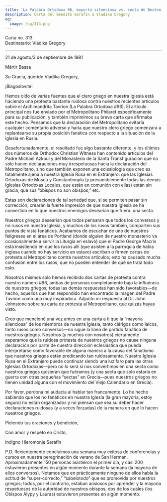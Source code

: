 ```yaml
---
title: 'La Palabra Ortodoxa 96, mayoría silenciosa vs. secta de Boston, 200 en la Peregrinación'
description: Carta del Bendito Serafín a Vladika Gregory.
og:
  image: /og/313.png
---
```


<div style={{textAlign:'right', fontFamily:'monospace'}}>Carta no. 313</div>
<div style={{textAlign:'left', fontFamily:'monospace'}}>Destinatario: Vladika Gregory</div>

---

21 de agosto/3 de septiembre de 1981

Mártir Bassa

Su Gracia, querido Vladika Gregory,

¡Blagoslovite!

Hemos oído de varias fuentes que el clero griego en nuestra Iglesia está haciendo una protesta bastante ruidosa contra nuestros recientes artículos sobre el Archimandrita Tavrion (La Palabra Ortodoxa #96). El artículo principal nos fue enviado por el Metropolitano Philaret específicamente para su publicación, y también imprimimos su breve carta que afirmaba este hecho. Pensamos que la declaración del Metropolitano evitaría cualquier comentario adverso y haría que nuestro clero griego comenzara a replantearse su propia posición fanática con respecto a la situación de la iglesia en Rusia.

Desafortunadamente, el resultado fue algo bastante diferente, y los últimos dos números de Orthodox Christian Witness han contenido artículos del Padre Michael Azkoul y del Monasterio de la Santa Transfiguración que no solo hacen declaraciones muy irrespetuosas hacia la declaración del Metropolitano, sino que también exponen una eclesiología que creo es totalmente ajena a nuestra Iglesia Rusa en el Extranjero: que las Iglesias Ortodoxas de Moscú y Constantinopla (y presumiblemente todas las demás Iglesias Ortodoxas Locales, que están en comunión con ellas) están sin gracia, que sus “obispos no son obispos,” etc.

Estas son declaraciones de tal seriedad que, si se permiten pasar sin corrección, crearán la fuerte impresión de que nuestra Iglesia se ha convertido en lo que nuestros enemigos desearían que fuera: una secta.

Nuestros griegos desearían que todos pensaran que todos los conversos y no rusos en nuestra Iglesia, y muchos de los rusos también, comparten sus puntos de vista fanáticos. Acabamos de escuchar de uno de nuestros feligreses en el área de Portland (donde alguien de nuestro monasterio va ocasionalmente a servir la Liturgia en eslavo) que el Padre George Macris está insistiendo en que los rusos allí (que asisten a la parroquia de habla inglesa cuando no hay servicio en eslavo) escriban o firmen cartas de protesta al Metropolitano contra nuestros artículos; esto ha causado mucha confusión entre los rusos, que no pueden entender de qué se trata todo esto.

Nosotros mismos solo hemos recibido dos cartas de protesta contra nuestro número #96, ambas de personas completamente bajo la influencia de nuestros griegos; todas las demás respuestas han sido favorables—de hecho, aquellos que han respondido han encontrado la imagen del Padre Tavrion como una muy inspiradora. Adjunto mi respuesta al Dr. John Johnstone sobre su carta de protesta al Metropolitano, que quizás hayas visto.

Creo que mencioné una vez antes en una carta a ti que la “mayoría silenciosa” de los miembros de nuestra Iglesia, tanto clérigos como laicos, tanto rusos como conversos—no sigue la línea de partido fanática de nuestros griegos. Nosotros (y muchos con nosotros) ciertamente esperamos que la ruidosa protesta de nuestros griegos no cause ninguna declaración por parte de nuestra dirección eclesiástica que pueda interpretarse como favorable de alguna manera a la causa del fanatismo que nuestros griegos están predicando tan ruidosamente. Nuestra Iglesia Rusa en el Extranjero puede continuar siendo una luz faro para las otras Iglesias Ortodoxas—pero no lo será si nos convertimos en una secta como nuestros griegos quisieran que fuéramos (y una secta que solo estaría en guerra con otras pequeñas “sectas” en Grecia—pues nuestros griegos no tienen unidad alguna con el movimiento del Viejo Calendario en Grecia).

Por favor, perdona mi audacia al hablar tan francamente. Lo he hecho sabiendo que los no fanáticos en nuestra Iglesia (la gran mayoría, estoy seguro) no están organizados y no piensan que sea su deber hacer declaraciones ruidosas (y a veces forzadas) de la manera en que lo hacen nuestros griegos.

Pidiendo tus oraciones y bendición,

Con amor y respeto en Cristo,

Indigno Hieromonje Serafín

P.D. Recientemente concluimos una semana muy exitosa de conferencias y cursos en nuestra peregrinación de verano de San Herman. Aproximadamente 150 personas asistieron el primer día, y casi 200 estuvieron presentes en algún momento durante la semana (la mayoría de ellos conversos). Notamos que en prácticamente ninguno de ellos había la actitud de “super-correcto,” “sabelotodo” que es promovida por nuestros griegos; todos, por el contrario, estaban ansiosos por aprender y la mayoría respetuosos de la autoridad de nuestros obispos, dos de los cuales (los Obispos Alypy y Lauras) estuvieron presentes en algún momento.
